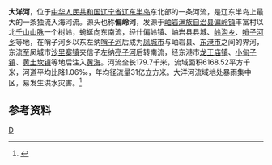 {{Otheruses|大洋河|other=同名或類似名的其它條目描述}}
'''大洋河'''，位于[[中华人民共和国|中华人民共和国]][[辽宁省|辽宁省]][[辽东半岛|辽东半岛]]东北部的一条河流，是辽东半岛上最大的一条独流入海河流。源头也称'''偏岭河'''，发源于[[岫岩满族自治县|岫岩满族自治县]][[偏岭镇|偏岭镇]]丰富村以北[[千山山脉|千山山脉]]一个树岭，蜿蜒向东南流，经什偏岭镇、岫岩县县城、[[岭沟乡|岭沟乡]]、[[哨子河乡|哨子河乡]]等地，在哨子河乡以东左纳[[哨子河|哨子河]]后成为[[凤城市|凤城市]]与岫岩县、[[东港市|东港市]]之间的界河，东流至凤城市[[沙里寨镇|沙里寨镇]]夹信子左纳[[亮子河_(大洋河)|亮子河]]后转南流，经东港市[[龙王庙镇_(东港市)|龙王庙镇]]、[[小甸子镇|小甸子镇]]、[[黄土坎镇|黄土坎镇]]等地后注入[[黄海|黄海]]。河流全长179.7千米，流域面积6168.52平方千米，河道平均比降1.06‰，年均径流量31亿立方米。大洋河流域地处暴雨集中区，易发生洪水灾害。<ref name="中国河湖大典">{{cite book zh |author=《[[中国河湖大典|中国河湖大典]]》编纂委员会 |title=《中国河湖大典·黑龙江、辽河卷》 |format=M |edition=1 |location=北京 |publisher=中国水利水电出版社 |date=2014年4月 |pages=332页 |id= ISBN 978-7-5170-1950-3}}</ref>
==参考资料==
{{reflist}}

{{China-river-stub}}
[[Category:辽宁河流|D]]